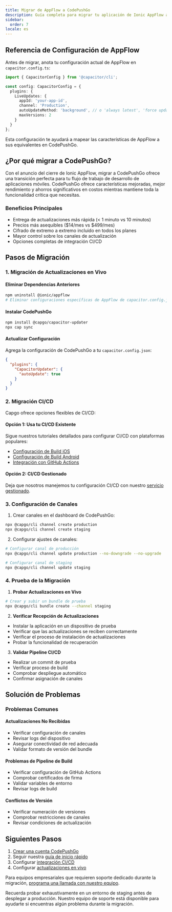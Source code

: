 ```yaml
---
title: Migrar de AppFlow a CodePushGo
description: Guía completa para migrar tu aplicación de Ionic AppFlow a CodePushGo
sidebar:
  order: 7
locale: es
---
```


## Referencia de Configuración de AppFlow

Antes de migrar, anota tu configuración actual de AppFlow en `capacitor.config.ts`:

```typescript
import { CapacitorConfig } from '@capacitor/cli';

const config: CapacitorConfig = {
  plugins: {
    LiveUpdates: {
      appId: 'your-app-id',
      channel: 'Production',
      autoUpdateMethod: 'background', // o 'always latest', 'force update'
      maxVersions: 2
    }
  }
};
```

Esta configuración te ayudará a mapear las características de AppFlow a sus equivalentes en CodePushGo.

## ¿Por qué migrar a CodePushGo?

Con el anuncio del cierre de Ionic AppFlow, migrar a CodePushGo ofrece una transición perfecta para tu flujo de trabajo de desarrollo de aplicaciones móviles. CodePushGo ofrece características mejoradas, mejor rendimiento y ahorros significativos en costos mientras mantiene toda la funcionalidad crítica que necesitas.

### Beneficios Principales
- Entrega de actualizaciones más rápida (< 1 minuto vs 10 minutos)
- Precios más asequibles ($14/mes vs $499/mes)
- Cifrado de extremo a extremo incluido en todos los planes
- Mayor control sobre los canales de actualización
- Opciones completas de integración CI/CD

## Pasos de Migración

### 1. Migración de Actualizaciones en Vivo

#### Eliminar Dependencias Anteriores
```bash
npm uninstall @ionic/appflow
# Eliminar configuraciones específicas de AppFlow de capacitor.config.json
```

#### Instalar CodePushGo
```bash
npm install @capgo/capacitor-updater
npx cap sync
```

#### Actualizar Configuración
Agrega la configuración de CodePushGo a tu `capacitor.config.json`:
```json
{
  "plugins": {
    "CapacitorUpdater": {
      "autoUpdate": true
    }
  }
}
```

### 2. Migración CI/CD

Capgo ofrece opciones flexibles de CI/CD:

#### Opción 1: Usa tu CI/CD Existente
Sigue nuestros tutoriales detallados para configurar CI/CD con plataformas populares:
- [Configuración de Build iOS](https://capgo.app/blog/automatic-capacitor-ios-build-github-action/)
- [Configuración de Build Android](https://capgo.app/blog/automatic-capacitor-android-build-github-action/)
- [Integración con GitHub Actions](https://capgo.app/blog/automatic-capacitor-ios-build-github-action/)

#### Opción 2: CI/CD Gestionado
Deja que nosotros manejemos tu configuración CI/CD con nuestro [servicio gestionado](https://cal.com/martindonadieu/mobile-ci-cd-done-for-you).

### 3. Configuración de Canales

1. Crear canales en el dashboard de CodePushGo:
```bash
npx @capgo/cli channel create production
npx @capgo/cli channel create staging
```

2. Configurar ajustes de canales:
```bash
# Configurar canal de producción
npx @capgo/cli channel update production --no-downgrade --no-upgrade

# Configurar canal de staging
npx @capgo/cli channel update staging
```

### 4. Prueba de la Migración

1. **Probar Actualizaciones en Vivo**
```bash
# Crear y subir un bundle de prueba
npx @capgo/cli bundle create --channel staging
```

2. **Verificar Recepción de Actualizaciones**
- Instalar la aplicación en un dispositivo de prueba
- Verificar que las actualizaciones se reciben correctamente
- Verificar el proceso de instalación de actualizaciones
- Probar la funcionalidad de recuperación

3. **Validar Pipeline CI/CD**
- Realizar un commit de prueba
- Verificar proceso de build
- Comprobar despliegue automático
- Confirmar asignación de canales

## Solución de Problemas

### Problemas Comunes

#### Actualizaciones No Recibidas
- Verificar configuración de canales
- Revisar logs del dispositivo
- Asegurar conectividad de red adecuada
- Validar formato de versión del bundle

#### Problemas de Pipeline de Build
- Verificar configuración de GitHub Actions
- Comprobar certificados de firma
- Validar variables de entorno
- Revisar logs de build

#### Conflictos de Versión
- Verificar numeración de versiones
- Comprobar restricciones de canales
- Revisar condiciones de actualización

## Siguientes Pasos

1. [Crear una cuenta CodePushGo](/register/)
2. Seguir nuestra [guía de inicio rápido](/docs/getting-started/quickstart/)
3. Configurar [integración CI/CD](/docs/getting-started/cicd-integration/)
4. Configurar [actualizaciones en vivo](/docs/live-updates/)

Para equipos empresariales que requieren soporte dedicado durante la migración, [programa una llamada con nuestro equipo](https://cal.com/martindonadieu/capgo-enterprise-inquiry).

Recuerda probar exhaustivamente en un entorno de staging antes de desplegar a producción. Nuestro equipo de soporte está disponible para ayudarte si encuentras algún problema durante la migración.
